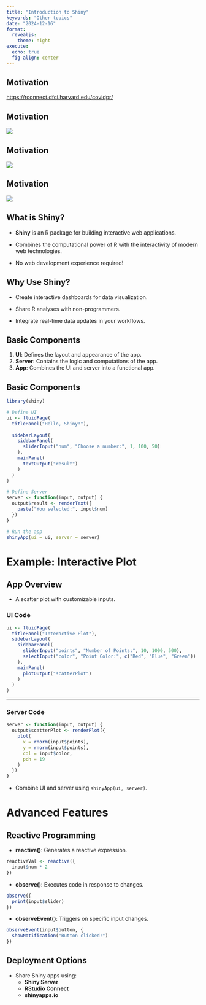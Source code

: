 ```yaml
---
title: "Introduction to Shiny"
keywords: "Other topics"
date: "2024-12-16"
format:
  revealjs:
    theme: night
execute:
  echo: true
  fig-align: center
---
```


## Motivation

<https://rconnect.dfci.harvard.edu/covidpr/>

## Motivation

![](img/example-1.png)

## Motivation

![](img/example-2.png)

## Motivation

![](img/example-3.jpg)


## What is Shiny?

- **Shiny** is an R package for building interactive web applications.

- Combines the computational power of R with the interactivity of modern web technologies.

- No web development experience required!

## Why Use Shiny?

- Create interactive dashboards for data visualization.

- Share R analyses with non-programmers.

- Integrate real-time data updates in your workflows.


## Basic Components

1. **UI**: Defines the layout and appearance of the app.
2. **Server**: Contains the logic and computations of the app.
3. **App**: Combines the UI and server into a functional app.


## Basic Components

```r
library(shiny)

# Define UI
ui <- fluidPage(
  titlePanel("Hello, Shiny!"),
  
  sidebarLayout(
    sidebarPanel(
      sliderInput("num", "Choose a number:", 1, 100, 50)
    ),
    mainPanel(
      textOutput("result")
    )
  )
)

# Define Server
server <- function(input, output) {
  output$result <- renderText({
    paste("You selected:", input$num)
  })
}

# Run the app
shinyApp(ui = ui, server = server)
```

# Example: Interactive Plot

## App Overview

- A scatter plot with customizable inputs.

### UI Code

```r
ui <- fluidPage(
  titlePanel("Interactive Plot"),
  sidebarLayout(
    sidebarPanel(
      sliderInput("points", "Number of Points:", 10, 1000, 500),
      selectInput("color", "Point Color:", c("Red", "Blue", "Green"))
    ),
    mainPanel(
      plotOutput("scatterPlot")
    )
  )
)
```

---

### Server Code

```r
server <- function(input, output) {
  output$scatterPlot <- renderPlot({
    plot(
      x = rnorm(input$points),
      y = rnorm(input$points),
      col = input$color,
      pch = 19
    )
  })
}
```

- Combine UI and server using `shinyApp(ui, server)`.


# Advanced Features

## Reactive Programming

- **reactive()**: Generates a reactive expression.

```r
reactiveVal <- reactive({
  input$num * 2
})
```

- **observe()**: Executes code in response to changes.

```r
observe({
  print(input$slider)
})
```

- **observeEvent()**: Triggers on specific input changes.


```r
observeEvent(input$button, {
  showNotification("Button clicked!")
})
```


## Deployment Options

- Share Shiny apps using:
  - **Shiny Server**
  - **RStudio Connect**
  - **shinyapps.io**


